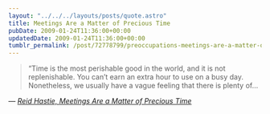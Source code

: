 ```yaml
---
layout: "../../../layouts/posts/quote.astro"
title: Meetings Are a Matter of Precious Time
pubDate: 2009-01-24T11:36:00+00:00
updatedDate: 2009-01-24T11:36:00+00:00
tumblr_permalink: /post/72778799/preoccupations-meetings-are-a-matter-of-precious
---
```


> &ldquo;Time is the most perishable good in the world, and it is not replenishable. You can&rsquo;t earn an extra hour to use on a busy day. Nonetheless, we usually have a vague feeling that there is plenty of&hellip;

— <cite>[Reid Hastie, _Meetings Are a Matter of Precious Time_](https://www.nytimes.com/2009/01/18/jobs/18pre.html)</cite>
